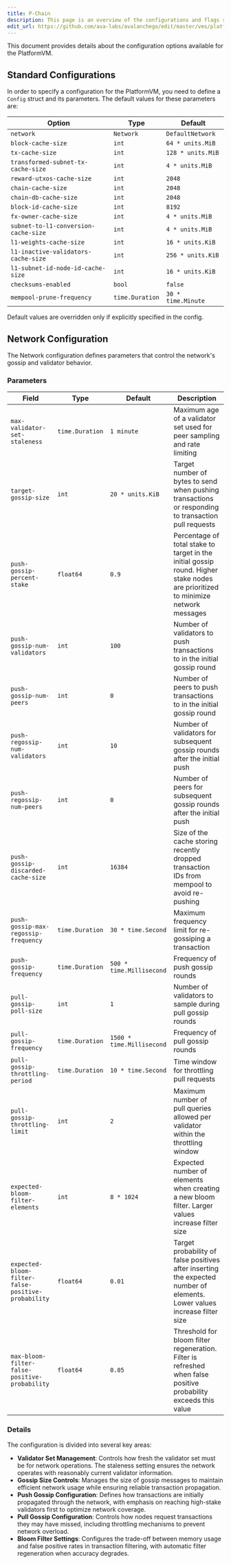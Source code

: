 ```yaml
---
title: P-Chain
description: This page is an overview of the configurations and flags supported by P-Chain.
edit_url: https://github.com/ava-labs/avalanchego/edit/master/vms/platformvm/config/config.md
---
```


This document provides details about the configuration options available for the PlatformVM.

## Standard Configurations

In order to specify a configuration for the PlatformVM, you need to define a `Config` struct and its parameters. The default values for these parameters are:

| Option                   | Type     | Default |
| ------------------------ | -------- | ------- |
| `network`                          | `Network`       | `DefaultNetwork` |
| `block-cache-size`                 | `int`          | `64 * units.MiB` |
| `tx-cache-size`                    | `int`          | `128 * units.MiB` |
| `transformed-subnet-tx-cache-size` | `int`          | `4 * units.MiB` |
| `reward-utxos-cache-size`         | `int`          | `2048` |
| `chain-cache-size`                | `int`          | `2048` |
| `chain-db-cache-size`             | `int`          | `2048` |
| `block-id-cache-size`             | `int`          | `8192` |
| `fx-owner-cache-size`             | `int`          | `4 * units.MiB` |
| `subnet-to-l1-conversion-cache-size` | `int`          | `4 * units.MiB` |
| `l1-weights-cache-size`           | `int`          | `16 * units.KiB` |
| `l1-inactive-validators-cache-size` | `int`          | `256 * units.KiB` |
| `l1-subnet-id-node-id-cache-size` | `int`          | `16 * units.KiB` |
| `checksums-enabled`               | `bool`         | `false` |
| `mempool-prune-frequency`         | `time.Duration` | `30 * time.Minute` |

Default values are overridden only if explicitly specified in the config.

## Network Configuration

The Network configuration defines parameters that control the network's gossip and validator behavior.

### Parameters

| Field | Type | Default | Description |
|-------|------|---------|-------------|
| `max-validator-set-staleness` | `time.Duration` | `1 minute` | Maximum age of a validator set used for peer sampling and rate limiting |
| `target-gossip-size` | `int` | `20 * units.KiB` | Target number of bytes to send when pushing transactions or responding to transaction pull requests |
| `push-gossip-percent-stake` | `float64` | `0.9` | Percentage of total stake to target in the initial gossip round. Higher stake nodes are prioritized to minimize network messages |
| `push-gossip-num-validators` | `int` | `100` | Number of validators to push transactions to in the initial gossip round |
| `push-gossip-num-peers` | `int` | `0` | Number of peers to push transactions to in the initial gossip round |
| `push-regossip-num-validators` | `int` | `10` | Number of validators for subsequent gossip rounds after the initial push |
| `push-regossip-num-peers` | `int` | `0` | Number of peers for subsequent gossip rounds after the initial push |
| `push-gossip-discarded-cache-size` | `int` | `16384` | Size of the cache storing recently dropped transaction IDs from mempool to avoid re-pushing |
| `push-gossip-max-regossip-frequency` | `time.Duration` | `30 * time.Second` | Maximum frequency limit for re-gossiping a transaction |
| `push-gossip-frequency` | `time.Duration` | `500 * time.Millisecond` | Frequency of push gossip rounds |
| `pull-gossip-poll-size` | `int` | `1` | Number of validators to sample during pull gossip rounds |
| `pull-gossip-frequency` | `time.Duration` | `1500 * time.Millisecond` | Frequency of pull gossip rounds |
| `pull-gossip-throttling-period` | `time.Duration` | `10 * time.Second` | Time window for throttling pull requests |
| `pull-gossip-throttling-limit` | `int` | `2` | Maximum number of pull queries allowed per validator within the throttling window |
| `expected-bloom-filter-elements` | `int` | `8 * 1024` | Expected number of elements when creating a new bloom filter. Larger values increase filter size |
| `expected-bloom-filter-false-positive-probability` | `float64` | `0.01` | Target probability of false positives after inserting the expected number of elements. Lower values increase filter size |
| `max-bloom-filter-false-positive-probability` | `float64` | `0.05` | Threshold for bloom filter regeneration. Filter is refreshed when false positive probability exceeds this value |

### Details

The configuration is divided into several key areas:

- **Validator Set Management**: Controls how fresh the validator set must be for network operations. The staleness setting ensures the network operates with reasonably current validator information.
- **Gossip Size Controls**: Manages the size of gossip messages to maintain efficient network usage while ensuring reliable transaction propagation.
- **Push Gossip Configuration**: Defines how transactions are initially propagated through the network, with emphasis on reaching high-stake validators first to optimize network coverage.
- **Pull Gossip Configuration**: Controls how nodes request transactions they may have missed, including throttling mechanisms to prevent network overload.
- **Bloom Filter Settings**: Configures the trade-off between memory usage and false positive rates in transaction filtering, with automatic filter regeneration when accuracy degrades.
